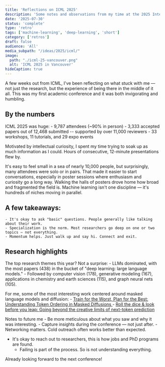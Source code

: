 ```yaml
---
title: 'Reflections on ICML 2025'
description: 'Some notes and observations from my time at the 2025 International Conference for Machine Learning (ICML)'
date: '2025-07-30'
status: 'complete'
type: 'retro'
tags: ['machine-learning', 'deep-learning', 'short']
category: ['retros']
draft: false
audience: 'All'
media_subpath: "/ideas/2025/icml/"
image:
  path: "./icml-25-vancouver.png"
  alt: 'ICML 2025 in Vancouver'
hideCaption: true
---
```


A few weeks out from ICML, I've been reflecting on what stuck with me — not just the research, but the experience of being there in the middle of it all. This was my first academic conference and it was both invigorating and humbling.

## By the numbers

ICML 2025 was huge:
	- 9,787 attendees (~90% in person)
	- 3,333 accepted papers out of 12,468 submitted -- supported by over 11,000 reviewers
	- 33 workshops, 11 tutorials, and 29 expo events

Motivated by intellectual curiosity, I spent my time trying to  soak up as much information as I could. Hours of consecutive, 12-minute presentations flew by.

It's easy to feel small in a sea of nearly 10,000 people, but surprisingly, many attendees were solo or in pairs. That made it easier to start conversations, especially in poster sessions where enthusiasm and curiosity go a long way. Walking the halls of posters drove home how broad and fragmented the field is. Machine learning isn't one discipline — it's hundreds of niches moving in parallel.

## A few takeaways:
	- It's okay to ask "basic" questions. People generally like talking about their work.
	- Specialization is the norm. Most researchers go deep on one or two topics — not everything.
	- Momentum helps. Just walk up and say hi. Connect and exit.

## Research highlights

The top research themes this year? Not a surprise:
	- LLMs dominated, with the most papers (438) in the bucket of "deep learning: large language models." 
	- Followed by computer vision (178), generative modeling (167), applications in chemistry and earth sciences (115), and graph neural nets (105).

For me, some of the most interesting work centered around masked language models and diffusion:
	- [Train for the Worst, Plan for the Best: Understanding Token Ordering in Masked Diffusions ](https://arxiv.org/abs/2502.06768)
	- [ Roll the dice & look before you leap: Going beyond the creative limits of next-token prediction ](https://arxiv.org/abs/2504.15266)

Notes to future me
	- Be more meticulous about what you saw and why it was interesting.
	- Capture insights during the conference — not just after.
	- Networking matters. Cold outreach often works better than expected.
  - It's okay to reach out to researchers, this is how jobs and PhD programs are found.
	- Failing is part of the process. So is not understanding everything.

Already looking forward to the next conference!
